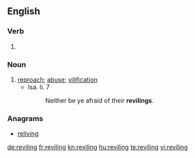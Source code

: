 ==English==

===Verb===
{{head|en}}

# {{present participle of|revile}}

===Noun===
{{en-noun}}

# [[reproach]]; [[abuse]]; [[vilification]]
#* Isa. li. 7
#*: Neither be ye afraid of their '''revilings'''.

===Anagrams===
* [[reliving#English|reliving]]

[[de:reviling]]
[[fr:reviling]]
[[kn:reviling]]
[[hu:reviling]]
[[te:reviling]]
[[vi:reviling]]